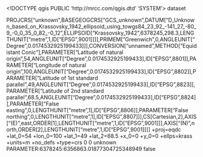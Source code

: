 <!DOCTYPE qgis PUBLIC 'http://mrcc.com/qgis.dtd' 'SYSTEM'>
<qgis version="3.30.0-'s-Hertogenbosch">
  <identifier></identifier>
  <parentidentifier></parentidentifier>
  <language></language>
  <type>dataset</type>
  <title></title>
  <abstract></abstract>
  <links/>
  <dates/>
  <fees></fees>
  <encoding></encoding>
  <crs>
    <spatialrefsys nativeFormat="Wkt">
      <wkt>PROJCRS["unknown",BASEGEOGCRS["GCS_unknown",DATUM["D_Unknown_based_on_Krassovsky_1942_ellipsoid_using_towgs84_23_92_-141_27_-80_9_-0_0_35_0_82_-0_12",ELLIPSOID["Krassovsky_1942",6378245,298.3,LENGTHUNIT["metre",1,ID["EPSG",9001]]]],PRIMEM["Greenwich",0,ANGLEUNIT["Degree",0.0174532925199433]]],CONVERSION["unnamed",METHOD["Equidistant Conic"],PARAMETER["Latitude of natural origin",54,ANGLEUNIT["Degree",0.0174532925199433],ID["EPSG",8801]],PARAMETER["Longitude of natural origin",100,ANGLEUNIT["Degree",0.0174532925199433],ID["EPSG",8802]],PARAMETER["Latitude of 1st standard parallel",49,ANGLEUNIT["Degree",0.0174532925199433],ID["EPSG",8823]],PARAMETER["Latitude of 2nd standard parallel",68.5,ANGLEUNIT["Degree",0.0174532925199433],ID["EPSG",8824]],PARAMETER["False easting",0,LENGTHUNIT["metre",1],ID["EPSG",8806]],PARAMETER["False northing",0,LENGTHUNIT["metre",1],ID["EPSG",8807]]],CS[Cartesian,2],AXIS["(E)",east,ORDER[1],LENGTHUNIT["metre",1,ID["EPSG",9001]]],AXIS["(N)",north,ORDER[2],LENGTHUNIT["metre",1,ID["EPSG",9001]]]]</wkt>
      <proj4>+proj=eqdc +lat_0=54 +lon_0=100 +lat_1=49 +lat_2=68.5 +x_0=0 +y_0=0 +ellps=krass +units=m +no_defs +type=crs</proj4>
      <srsid>0</srsid>
      <srid>0</srid>
      <authid></authid>
      <description>unknown</description>
      <projectionacronym></projectionacronym>
      <ellipsoidacronym>PARAMETER:6378245:6356863.01877304725348949</ellipsoidacronym>
      <geographicflag>false</geographicflag>
    </spatialrefsys>
  </crs>
  <extent/>
</qgis>
